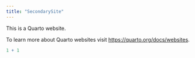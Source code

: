```yaml
---
title: "SecondarySite"
---
```


This is a Quarto website.

To learn more about Quarto websites visit <https://quarto.org/docs/websites>.

```r
1 + 1
```

